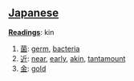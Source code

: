 == [[Japanese]] ==                             

'''[[Reading]]s''': kin

# [[菌]]: [[germ]], [[bacteria]]
# [[近]]: [[near]], [[early]], [[akin]], [[tantamount]]
# [[金]]: [[gold]]
